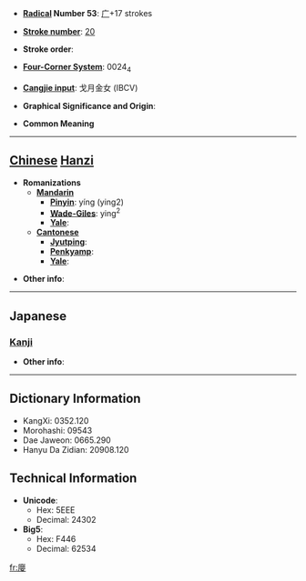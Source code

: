 * '''[[Wiktionary:Chinese radical index| Radical]] Number 53''': [[Wiktionary:Chinese radical index 广|广]]+17 strokes

* '''[[Wiktionary:Chinese total strokes index|Stroke number]]''': [[Wiktionary:Chinese total strokes index 20|20]]

* '''Stroke order''': 

* '''[[Wiktionary:Chinese four corner index|Four-Corner System]]''': 0024<sub>4</sub>

* '''[[Wiktionary:Chinese Cangjie index|Cangjie input]]''': 戈月金女 (IBCV)

* '''Graphical Significance and Origin''': 

* '''Common Meaning'''

----

== [[Chinese]] [[Hanzi]] ==

* '''Romanizations'''
** '''[[Mandarin]]'''
*** '''[[Pinyin]]''': yíng (ying2)
*** '''[[Wade-Giles]]''': ying<sup>2</sup>
*** '''[[Yale]]''': 
** '''[[Cantonese]]'''
*** '''[[Jyutping]]''':
*** '''[[Penkyamp]]''': 
*** '''[[Yale]]''': 

* '''Other info''': 

----

==Japanese==
===[[Kanji]]===
{{kanji|on readings=[[えい]] (ei), [[やう]] (yau)
|kun readings=[[おちつく]] (ochitsuku)
}}

* '''Other info''':  

----

== Dictionary Information ==

* KangXi: 0352.120
* Morohashi: 09543
* Dae Jaweon: 0665.290
* Hanyu Da Zidian: 20908.120

== Technical Information ==

* '''Unicode''':
** Hex: 5EEE
** Decimal: 24302
* '''Big5''':
** Hex: F446
** Decimal: 62534

[[fr:廮]]